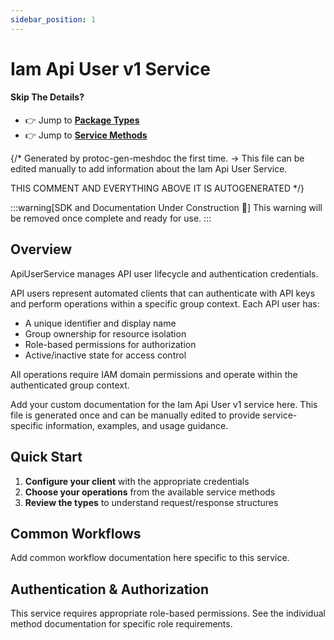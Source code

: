 ```yaml
---
sidebar_position: 1
---
```


# Iam Api User v1 Service

#### Skip The Details?
- 👉 Jump to **[Package Types](/docs/api-reference/iam/api_user/v1/type)**
- 👉 Jump to **[Service Methods](/docs/api-reference/iam/api_user/v1/service)**

{/*
Generated by protoc-gen-meshdoc the first time.
-> This file can be edited manually to add information about the Iam Api User Service.

THIS COMMENT AND EVERYTHING ABOVE IT IS AUTOGENERATED
*/}

:::warning[SDK and Documentation Under Construction 🚧]
This warning will be removed once complete and ready for use.
:::

## Overview

ApiUserService manages API user lifecycle and authentication credentials.

API users represent automated clients that can authenticate with API keys
and perform operations within a specific group context. Each API user has:
- A unique identifier and display name
- Group ownership for resource isolation
- Role-based permissions for authorization
- Active/inactive state for access control

All operations require IAM domain permissions and operate within
the authenticated group context.

Add your custom documentation for the Iam Api User v1 service here.
This file is generated once and can be manually edited to provide
service-specific information, examples, and usage guidance.

## Quick Start

1. **Configure your client** with the appropriate credentials
2. **Choose your operations** from the available service methods
3. **Review the types** to understand request/response structures

## Common Workflows

Add common workflow documentation here specific to this service.

## Authentication & Authorization

This service requires appropriate role-based permissions. 
See the individual method documentation for specific role requirements.